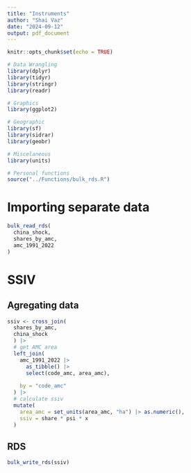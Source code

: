 ```yaml
---
title: "Instruments"
author: "Shai Vaz"
date: "2024-09-12"
output: pdf_document
---
```


```r
knitr::opts_chunk$set(echo = TRUE)
```

```r
# Data Wrangling
library(dplyr)
library(tidyr)
library(stringr)
library(readr)

# Graphics
library(ggplot2)

# Geographic
library(sf)
library(sidrar)
library(geobr)

# Miscelaneous
library(units)

# Personal functions
source("../Functions/bulk_rds.R")
```

# Importing separate data

```r
bulk_read_rds(
  china_shock,
  shares_by_amc,
  amc_1991_2022
)
```

# SSIV

## Agregating data

```r
ssiv <- cross_join(
  shares_by_amc,
  china_shock
  ) |>
  # get AMC area
  left_join(
    amc_1991_2022 |> 
      as_tibble() |> 
      select(code_amc, area_amc),
    
    by = "code_amc"
  ) |> 
  # calculate ssiv
  mutate(
    area_amc = set_units(area_amc, "ha") |> as.numeric(),
    ssiv = share * psi * x
  ) 
```

## RDS

```r
bulk_write_rds(ssiv)
```
